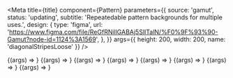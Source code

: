 
<Meta
  title={title}
  component={Pattern}
  parameters={{
    source: 'gamut',
    status: 'updating',
    subtitle: 'Repeatedable pattern backgrounds for multiple uses.',
    design: {
      type: 'figma',
      url:
        'https://www.figma.com/file/ReGfRNillGABAj5SlITalN/%F0%9F%93%90-Gamut?node-id=1124%3A1569',
    },
  }}
  args={{ height: 200, width: 200, name: 'diagonalStripesLoose' }}
/>

<Canvas>
  <Story name="Pattern" args={{ width: '100%', height: 200 }}>
    {(args) => <Pattern {...args} />}
  </Story>
</Canvas>

<PropsTable story="Pattern" />

<Canvas withSource="open">
  <Story name="Pattern Loose">{(args) => <Pattern {...args} />}</Story>
  <Story name="Pattern Regular" args={{ name: 'diagonalStripesRegular' }}>
    {(args) => <Pattern {...args} />}
  </Story>
  <Story name="Pattern Dense" args={{ name: 'diagonalStripesDense' }}>
    {(args) => <Pattern {...args} />}
  </Story>
  <Story name="Pattern: Checker Loose" args={{ name: 'checkerLoose' }}>
    {(args) => <Pattern {...args} />}
  </Story>
  <Story name="Pattern: Checker Regular" args={{ name: 'checkerRegular' }}>
    {(args) => <Pattern {...args} />}
  </Story>
  <Story name="Pattern: Checker Dense" args={{ name: 'checkerDense' }}>
    {(args) => <Pattern {...args} />}
  </Story>
  <Story name="Pattern: Dot Loose" args={{ name: 'dotLoose' }}>
    {(args) => <Pattern {...args} />}
  </Story>
</Canvas>
